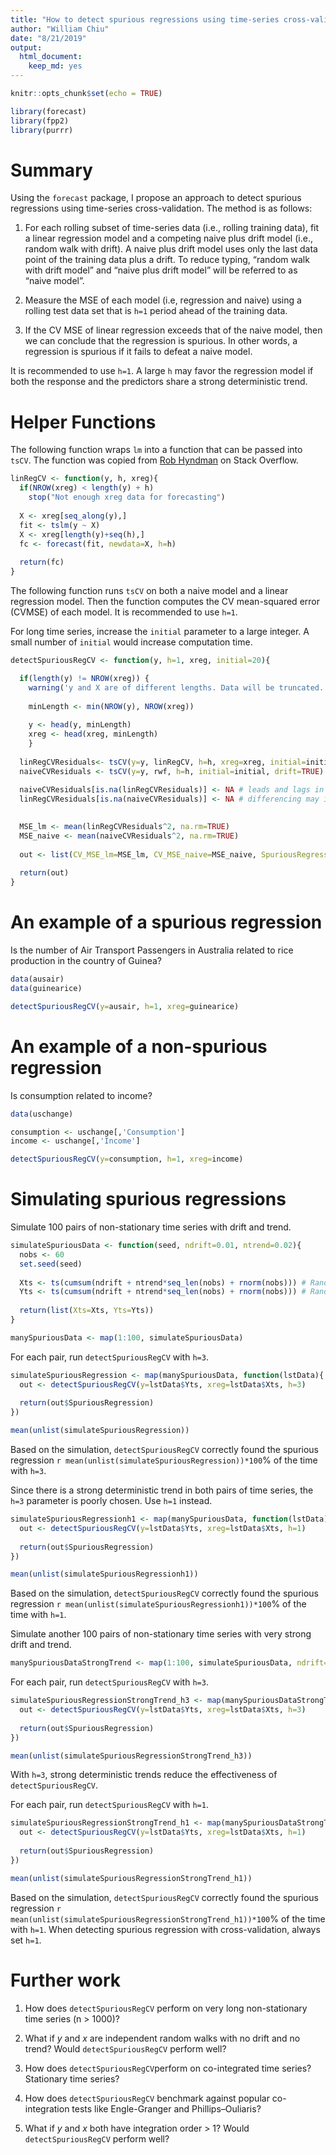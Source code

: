 ```yaml
---
title: "How to detect spurious regressions using time-series cross-validation"
author: "William Chiu"
date: "8/21/2019"
output: 
  html_document: 
    keep_md: yes
---
```


```r
knitr::opts_chunk$set(echo = TRUE)
```

```r
library(forecast)
library(fpp2)
library(purrr)
```


# Summary

Using the `forecast` package, I propose an approach to detect spurious regressions using time-series cross-validation. The method is as follows:

1. For each rolling subset of time-series data (i.e., rolling training data), fit a linear regression model and a competing naive plus drift model (i.e., random walk with drift). A naive plus drift model uses only the last data point of the training data plus a drift. To reduce typing, "random walk with drift model" and "naive plus drift model" will be referred to as "naive model".

2. Measure the MSE of each model (i.e, regression and naive) using a rolling test data set that is `h=1` period ahead of the training data.

3. If the CV MSE of linear regression exceeds that of the naive model, then we can conclude that the regression is spurious. In other words, a regression is spurious if it fails to defeat a naive model.

It is recommended to use `h=1`. A large `h` may favor the regression model if both the response and the predictors share a strong deterministic trend.

# Helper Functions

The following function wraps `lm` into a function that can be passed into `tsCV`. The function was copied from [Rob Hyndman](https://stackoverflow.com/questions/50255912/timeseries-crossvalidation-in-r-using-tscv-with-tslm-models) on Stack Overflow.

```r
linRegCV <- function(y, h, xreg){
  if(NROW(xreg) < length(y) + h)
    stop("Not enough xreg data for forecasting")
  
  X <- xreg[seq_along(y),]
  fit <- tslm(y ~ X)
  X <- xreg[length(y)+seq(h),]
  fc <- forecast(fit, newdata=X, h=h)
  
  return(fc)
}
```


The following function runs `tsCV` on both a naive model and a linear regression model. Then the function computes the CV mean-squared error (CVMSE) of each model. It is recommended to use `h=1`.

For long time series, increase the `initial` parameter to a large integer. A small number of `initial` would increase computation time.

```r
detectSpuriousRegCV <- function(y, h=1, xreg, initial=20){

  if(length(y) != NROW(xreg)) {
    warning('y and X are of different lengths. Data will be truncated. \n')
      
    minLength <- min(NROW(y), NROW(xreg))
    
    y <- head(y, minLength)
    xreg <- head(xreg, minLength)
    }
  
  linRegCVResiduals<- tsCV(y=y, linRegCV, h=h, xreg=xreg, initial=initial)
  naiveCVResiduals <- tsCV(y=y, rwf, h=h, initial=initial, drift=TRUE)
  
  naiveCVResiduals[is.na(linRegCVResiduals)] <- NA # leads and lags in the regression may introduce NA
  linRegCVResiduals[is.na(naiveCVResiduals)] <- NA # differencing may introduce NA

  
  MSE_lm <- mean(linRegCVResiduals^2, na.rm=TRUE)
  MSE_naive <- mean(naiveCVResiduals^2, na.rm=TRUE)
      
  out <- list(CV_MSE_lm=MSE_lm, CV_MSE_naive=MSE_naive, SpuriousRegression=MSE_lm>MSE_naive)
  
  return(out)
}
```


# An example of a spurious regression

Is the number of Air Transport Passengers in Australia related to rice production in the country of Guinea?

```r
data(ausair)
data(guinearice)

detectSpuriousRegCV(y=ausair, h=1, xreg=guinearice)
```


# An example of a non-spurious regression

Is consumption related to income?

```r
data(uschange)

consumption <- uschange[,'Consumption']
income <- uschange[,'Income']

detectSpuriousRegCV(y=consumption, h=1, xreg=income)

```

# Simulating spurious regressions

Simulate 100 pairs of non-stationary time series with drift and trend.

```r
simulateSpuriousData <- function(seed, ndrift=0.01, ntrend=0.02){
  nobs <- 60
  set.seed(seed)
  
  Xts <- ts(cumsum(ndrift + ntrend*seq_len(nobs) + rnorm(nobs))) # Random-walk with drift and trend
  Yts <- ts(cumsum(ndrift + ntrend*seq_len(nobs) + rnorm(nobs))) # Random-walk with drift and trend
  
  return(list(Xts=Xts, Yts=Yts))
}

manySpuriousData <- map(1:100, simulateSpuriousData)
```

For each pair, run `detectSpuriousRegCV` with `h=3`.

```r
simulateSpuriousRegression <- map(manySpuriousData, function(lstData){
  out <- detectSpuriousRegCV(y=lstData$Yts, xreg=lstData$Xts, h=3)
  
  return(out$SpuriousRegression)
})

mean(unlist(simulateSpuriousRegression))
```

Based on the simulation, `detectSpuriousRegCV` correctly found the spurious regression `r mean(unlist(simulateSpuriousRegression))*100`% of the time with `h=3`.

Since there is a strong deterministic trend in both pairs of time series, the `h=3` parameter is poorly chosen. Use `h=1` instead.

```r
simulateSpuriousRegressionh1 <- map(manySpuriousData, function(lstData){
  out <- detectSpuriousRegCV(y=lstData$Yts, xreg=lstData$Xts, h=1)
  
  return(out$SpuriousRegression)
})

mean(unlist(simulateSpuriousRegressionh1))
```

Based on the simulation, `detectSpuriousRegCV` correctly found the spurious regression `r mean(unlist(simulateSpuriousRegressionh1))*100`% of the time with `h=1`.

Simulate another 100 pairs of non-stationary time series with very strong drift and trend.

```r
manySpuriousDataStrongTrend <- map(1:100, simulateSpuriousData, ndrift=0.02, ntrend=0.04)
```

For each pair, run `detectSpuriousRegCV` with `h=3`.

```r
simulateSpuriousRegressionStrongTrend_h3 <- map(manySpuriousDataStrongTrend, function(lstData){
  out <- detectSpuriousRegCV(y=lstData$Yts, xreg=lstData$Xts, h=3)
  
  return(out$SpuriousRegression)
})

mean(unlist(simulateSpuriousRegressionStrongTrend_h3))
```

With `h=3`, strong deterministic trends reduce the effectiveness of `detectSpuriousRegCV`.

For each pair, run `detectSpuriousRegCV` with `h=1`.

```r
simulateSpuriousRegressionStrongTrend_h1 <- map(manySpuriousDataStrongTrend, function(lstData){
  out <- detectSpuriousRegCV(y=lstData$Yts, xreg=lstData$Xts, h=1)
  
  return(out$SpuriousRegression)
})

mean(unlist(simulateSpuriousRegressionStrongTrend_h1))
```

Based on the simulation, `detectSpuriousRegCV` correctly found the spurious regression `r mean(unlist(simulateSpuriousRegressionStrongTrend_h1))*100`% of the time with `h=1`. When detecting spurious regression with cross-validation, always set `h=1`.

# Further work

1. How does `detectSpuriousRegCV` perform on very long non-stationary time series (n > 1000)?

2. What if $y$ and $x$ are independent random walks with no drift and no trend? Would `detectSpuriousRegCV` perform well?

3. How does `detectSpuriousRegCV`perform on co-integrated time series? Stationary time series?

4. How does `detectSpuriousRegCV` benchmark against popular co-integration tests like Engle-Granger and Phillips–Ouliaris?

5. What if $y$ and $x$ both have integration order > 1? Would `detectSpuriousRegCV` perform well?
